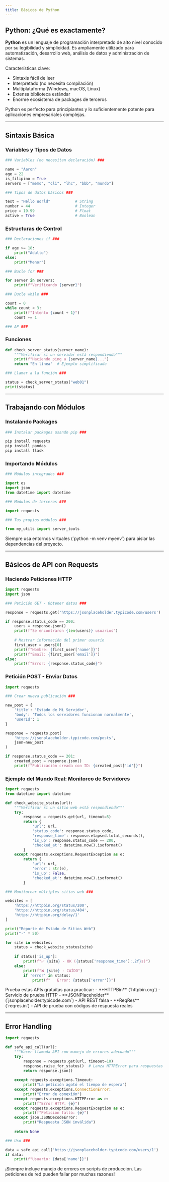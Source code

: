 ```yaml
---
title: Básicos de Python
---
```

## Python: ¿Qué es exactamente?

**Python** es un lenguaje de programación interpretado de alto nivel conocido por su legibilidad y simplicidad. Es ampliamente utilizado para automatización, desarrollo web, análisis de datos y administración de sistemas.

Características clave:
- Sintaxis fácil de leer
- Interpretado (no necesita compilación)
- Multiplataforma (Windows, macOS, Linux)
- Extensa biblioteca estándar
- Enorme ecosistema de packages de terceros

<Callout title="Punto Clave">
Python es perfecto para principiantes y lo suficientemente potente para aplicaciones empresariales complejas.
</Callout>

---

## Sintaxis Básica

### Variables y Tipos de Datos
```python
### Variables (no necesitan declaración) ###

name = "Aaron"
age = 22
is_filipino = True
servers = ["memo", "cli", "lhc", "bbb", "mundo"]

### Tipos de datos básicos ###

text = "Hello World"           # String
number = 44                    # Integer
price = 19.99                  # Float
active = True                  # Boolean
```

### Estructuras de Control

```python
### Declaraciones if ###

if age >= 18:
    print("Adulto")
else:
    print("Menor")

### Bucle for ###

for server in servers:
    print(f"Verificando {server}")

### Bucle while ###

count = 0
while count < 3:
    print(f"Intento {count + 1}")
    count += 1

### AP ###
```

### Funciones

```python
def check_server_status(server_name):
    """Verificar si un servidor está respondiendo"""
    print(f"Haciendo ping a {server_name}...")
    return "En línea"  # Ejemplo simplificado

### Llamar a la función ###

status = check_server_status("web01")
print(status)
```

---

## Trabajando con Módulos

### Instalando Packages
```bash
### Instalar packages usando pip ###

pip install requests
pip install pandas
pip install flask
```

### Importando Módulos
```python
### Módulos integrados ###

import os
import json
from datetime import datetime

### Módulos de terceros ###

import requests

### Tus propios módulos ###

from my_utils import server_tools
```

<Callout title="Mejor Práctica">
Siempre usa entornos virtuales (`python -m venv myenv`) para aislar las dependencias del proyecto.
</Callout>

---

## Básicos de API con Requests

### Haciendo Peticiones HTTP
```python
import requests
import json

### Petición GET - Obtener datos ###

response = requests.get('https://jsonplaceholder.typicode.com/users')

if response.status_code == 200:
    users = response.json()
    print(f"Se encontraron {len(users)} usuarios")
    
    # Mostrar información del primer usuario
    first_user = users[0]
    print(f"Nombre: {first_user['name']}")
    print(f"Email: {first_user['email']}")
else:
    print(f"Error: {response.status_code}")
```

### Petición POST - Enviar Datos
```python
import requests

### Crear nueva publicación ###

new_post = {
    'title': 'Estado de Mi Servidor',
    'body': 'Todos los servidores funcionan normalmente',
    'userId': 1
}

response = requests.post(
    'https://jsonplaceholder.typicode.com/posts',
    json=new_post
)

if response.status_code == 201:
    created_post = response.json()
    print(f"Publicación creada con ID: {created_post['id']}")
```

### Ejemplo del Mundo Real: Monitoreo de Servidores
```python
import requests
from datetime import datetime

def check_website_status(url):
    """Verificar si un sitio web está respondiendo"""
    try:
        response = requests.get(url, timeout=5)
        return {
            'url': url,
            'status_code': response.status_code,
            'response_time': response.elapsed.total_seconds(),
            'is_up': response.status_code == 200,
            'checked_at': datetime.now().isoformat()
        }
    except requests.exceptions.RequestException as e:
        return {
            'url': url,
            'error': str(e),
            'is_up': False,
            'checked_at': datetime.now().isoformat()
        }

### Monitorear múltiples sitios web ###

websites = [
    'https://httpbin.org/status/200',
    'https://httpbin.org/status/404',
    'https://httpbin.org/delay/1'
]

print("Reporte de Estado de Sitios Web")
print("-" * 50)

for site in websites:
    status = check_website_status(site)
    
    if status['is_up']:
        print(f"✅ {site} - OK ({status['response_time']:.2f}s)")
    else:
        print(f"❌ {site} - CAÍDO")
        if 'error' in status:
            print(f"   Error: {status['error']}")
```

<Callout title="APIs Educativas">
Prueba estas APIs gratuitas para practicar:
- **HTTPBin** (`httpbin.org`) - Servicio de prueba HTTP  
- **JSONPlaceholder** (`jsonplaceholder.typicode.com`) - API REST falsa
- **ReqRes** (`reqres.in`) - API de prueba con códigos de respuesta reales
</Callout>

---

## Error Handling

```python
import requests

def safe_api_call(url):
    """Hacer llamada API con manejo de errores adecuado"""
    try:
        response = requests.get(url, timeout=10)
        response.raise_for_status()  # Lanza HTTPError para respuestas incorrectas
        return response.json()
        
    except requests.exceptions.Timeout:
        print("La petición agotó el tiempo de espera")
    except requests.exceptions.ConnectionError:
        print("Error de conexión")
    except requests.exceptions.HTTPError as e:
        print(f"Error HTTP: {e}")
    except requests.exceptions.RequestException as e:
        print(f"Petición falló: {e}")
    except json.JSONDecodeError:
        print("Respuesta JSON inválida")
    
    return None

### Uso ###

data = safe_api_call('https://jsonplaceholder.typicode.com/users/1')
if data:
    print(f"Usuario: {data['name']}")
```

<Callout title="Mejor Práctica">
¡Siempre incluye manejo de errores en scripts de producción. Las peticiones de red pueden fallar por muchas razones!
</Callout>